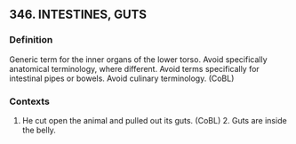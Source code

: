 ## 346. INTESTINES, GUTS
### Definition
Generic term for the inner organs of the lower torso. Avoid specifically anatomical terminology, where different. Avoid terms specifically for intestinal pipes or bowels. Avoid culinary terminology. (CoBL)

### Contexts
1. He cut open the animal and pulled out its guts. (CoBL) 2. Guts are inside the belly.

